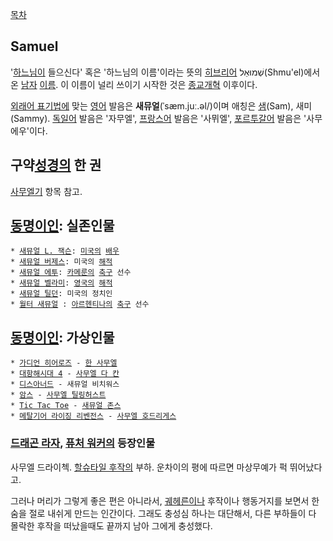 [[목차]]
== Samuel ==
'[[하느님]]이 들으신다' 혹은 '하느님의 이름'이라는 뜻의 [[히브리어]] שְׁמוּאֵל(Shmu'el)에서 온 [[남자]] [[이름]]. 이 이름이 널리 쓰이기 시작한 것은 [[종교개혁]] 이후이다.

[[외래어 표기법]]에 맞는 [[영어]] 발음은 '''새뮤얼'''(ˈsæm.juː.əl/)이며 애칭은 [[샘]](Sam), 새미(Sammy). [[독일어]] 발음은 '자무엘', [[프랑스어]] 발음은 '사뮈엘', [[포르투갈어]] 발음은 '사무에우'이다.

== 구약[[성경]]의 한 권 ==
[[사무엘기]] 항목 참고.

== [[동명이인]]: 실존인물 ==
 * [[새뮤얼 L. 잭슨]]: [[미국]]의 [[배우]]
 * [[새뮤얼 버제스]]: 미국의 [[해적]]
 * [[새뮤얼 에투]]: [[카메룬]]의 [[축구]] 선수
 * [[새뮤얼 벨라미]]: [[영국]]의 [[해적]]
 * [[새뮤얼 틸던]]: 미국의 정치인
 * [[월터 새뮤얼]] : [[아르헨티나]]의 [[축구]] 선수

== [[동명이인]]: 가상인물 ==
 * [[가디언 히어로즈]] - [[한 사무엘]] 
 * [[대항해시대 4]] - [[사무엘 다 칸]] 
 * [[디스아너드]] - 새뮤얼 비치워스
 * [[암스]] - [[사무엘 틸링허스트]]
 * [[Tic Tac Toe]] - [[새뮤얼 존스]]
 * [[메탈기어 라이징 리벤전스]] - [[사무엘 호드리게스]]

=== [[드래곤 라자]], [[퓨처 워커]]의 등장인물 ===
사무엘 드라이첵. [[할슈타일 후작]]의 부하. 운차이의 평에 따르면 마상무예가 퍽 뛰어났다고. 

그러나 머리가 그렇게 좋은 편은 아니라서, [[궤헤른]]이나 후작이나 행동거지를 보면서 한숨을 절로 내쉬게 만드는 인간이다. 그래도 충성심 하나는 대단해서, 다른 부하들이 다 몰락한 후작을 떠났을때도 끝까지 남아 그에게 충성했다.
